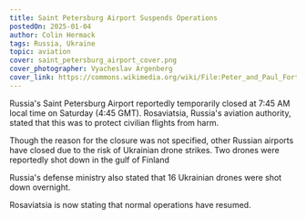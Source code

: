 ```yaml
---
title: Saint Petersburg Airport Suspends Operations
postedOn: 2025-01-04
author: Colin Hermack
tags: Russia, Ukraine
topic: aviation
cover: saint_petersburg_airport_cover.png
cover_photographer: Vyacheslav Argenberg
cover_link: https://commons.wikimedia.org/wiki/File:Peter_and_Paul_Fortress_under_clouds,_St._Petersburg,_Russia.jpg
---
```


Russia's Saint Petersburg Airport reportedly temporarily closed at 7:45 AM local time on Saturday (4:45 GMT).
Rosaviatsia, Russia's aviation authority, stated that this was to protect civilian flights from harm.

Though the reason for the closure was not specified, other Russian airports have
closed due to the risk of Ukrainian drone strikes. Two drones were reportedly shot down in the
gulf of Finland

Russia's defense ministry also stated that 16 Ukrainian drones were shot down overnight.

Rosaviatsia is now stating that normal operations have resumed.